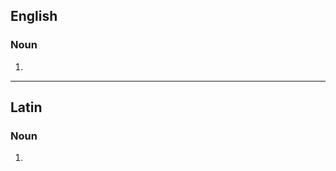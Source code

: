 ==English==

===Noun===
{{head|en|noun form}}

# {{plural of|en|sambuca}}

----

==Latin==

===Noun===
{{la-noun-form|sambūcās}}

# {{inflection of|la|sambūca||acc|p}}